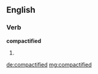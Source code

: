 ==English==

===Verb===
'''compactified'''

# {{past of|compactify}}

[[de:compactified]]
[[mg:compactified]]